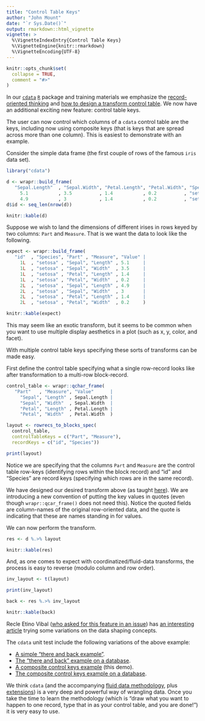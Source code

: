 ```yaml
---
title: "Control Table Keys"
author: "John Mount"
date: "`r Sys.Date()`"
output: rmarkdown::html_vignette
vignette: >
  %\VignetteIndexEntry{Control Table Keys}
  %\VignetteEngine{knitr::rmarkdown}
  %\VignetteEncoding{UTF-8}
---
```


```r
knitr::opts_chunk$set(
  collapse = TRUE,
  comment = "#>"
)
```

In our [`cdata`](https://github.com/WinVector/cdata) [`R`](https://www.r-project.org) package and training materials we emphasize the [record-oriented thinking](https://winvector.github.io/cdata/articles/blocksrecs.html) and [how to design a transform control table](https://winvector.github.io/cdata/articles/design.html).  We now have an additional exciting new feature: control table keys.

The user can now control which columns of a `cdata` control table are the keys, including now using composite keys (that is keys that are spread across more than one column).  This is easiest to demonstrate with an example.

Consider the simple data frame (the first couple of rows of the famous `iris` data set).

```r
library("cdata")

d <- wrapr::build_frame(
   "Sepal.Length"  , "Sepal.Width", "Petal.Length", "Petal.Width", "Species" |
     5.1           , 3.5          , 1.4           , 0.2          , "setosa"  |
     4.9           , 3            , 1.4           , 0.2          , "setosa"  )
d$id <- seq_len(nrow(d))

knitr::kable(d)
```

Suppose we wish to land the dimensions of different irises in rows keyed by two columns: `Part` and `Measure`. That is we want the data to look like the following.

```r
expect <- wrapr::build_frame(
   "id"  , "Species", "Part" , "Measure", "Value" |
     1L  , "setosa" , "Sepal", "Length" , 5.1     |
     1L  , "setosa" , "Sepal", "Width"  , 3.5     |
     1L  , "setosa" , "Petal", "Length" , 1.4     |
     1L  , "setosa" , "Petal", "Width"  , 0.2     |
     2L  , "setosa" , "Sepal", "Length" , 4.9     |
     2L  , "setosa" , "Sepal", "Width"  , 3       |
     2L  , "setosa" , "Petal", "Length" , 1.4     |
     2L  , "setosa" , "Petal", "Width"  , 0.2     )

knitr::kable(expect)
```

This may seem like an exotic transform, but it seems to be common when you want to use multiple display aesthetics in a plot (such as x, y, color, and facet).

With multiple control table keys specifying these sorts of transforms can be made easy.

First define the control table specifying what a single row-record looks like after transformation to a multi-row block-record.

```r
control_table <- wrapr::qchar_frame(
   "Part"   , "Measure", "Value"      |
     "Sepal", "Length" , Sepal.Length |
     "Sepal", "Width"  , Sepal.Width  |
     "Petal", "Length" , Petal.Length |
     "Petal", "Width"  , Petal.Width  )

layout <- rowrecs_to_blocks_spec(
  control_table,
  controlTableKeys = c("Part", "Measure"),
  recordKeys = c("id", "Species"))

print(layout)
```

Notice we are specifying that the columns `Part` and `Measure` are the control table row-keys (identifying rows within the block record) and "id" and "Species" are record keys (specifying which rows are in the same record).

We have designed our desired transform above (as taught [here](https://winvector.github.io/cdata/articles/design.html)). We are introducing a new convention of putting the key values in quotes (even though `wrapr::qcar_frame()` does not need this).  Notice the quoted fields are column-names of the original row-oriented data, and the quote is indicating that these are names standing in for values.

We can now perform the transform.  

```r
res <- d %.>% layout

knitr::kable(res)
```

And, as one comes to expect with coordinatized/fluid-data transforms, the process is easy to reverse (modulo column and row order).

```r
inv_layout <- t(layout)

print(inv_layout)

back <- res %.>% inv_layout

knitr::kable(back)
```

Recle Etino Vibal ([who asked for this feature in an issue](https://github.com/WinVector/cdata/issues/3)) has [an interesting article](https://amateurdatasci.rbind.io/post/table-another-back-again-cdata/) trying some variations on the data shaping concepts.

The `cdata` unit test include the following variations of the above example:

  * [A simple "there and back example"](https://github.com/WinVector/cdata/blob/master/inst/unit_tests/test_there_and_back.R).
  * [The "there and back" example on a database](https://github.com/WinVector/cdata/blob/master/inst/unit_tests/test_there_and_back_db.R).
  * [A composite control keys example](https://github.com/WinVector/cdata/blob/master/inst/unit_tests/test_composite_control_keys.R) (this demo).
  * [The composite control keys example on a database](https://github.com/WinVector/cdata/blob/master/inst/unit_tests/test_composite_control_keys_db.R).
  
We think `cdata` (and the accompanying [fluid data methodology](http://winvector.github.io/FluidData/FluidData.html), plus [extensions](https://winvector.github.io/cdata/articles/general_transform.html)) is a very deep and powerful way of wrangling data.  Once you take the time to learn the methodology (which is "draw what you want to happen to one record, type that in as your control table, and you are done!") it is very easy to use.


  